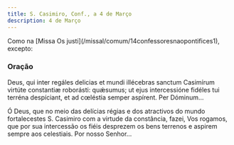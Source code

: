 ```yaml
---
title: S. Casimiro, Conf., a 4 de Março
description: 4 de Março
---
```


<aside>
  Como na [Missa Os justi](/missal/comum/14confessoresnaopontifices1), excepto:
</aside>

### Oração

<div class="side-by-side not-content">

Deus, qui inter regáles delicias et mundi illécebras sanctum Casimírum virtúte constantiæ roborásti: quǽsumus; ut ejus intercessióne fidéles tui terréna despíciant, et ad cœléstia semper aspírent. Per Dóminum...

Ó Deus, que no meio das delícias régias e dos atractivos do mundo fortalecestes S. Casimiro com a virtude da constância, fazei, Vos rogamos, que por sua intercessão os fiéis desprezem os bens terrenos e aspirem sempre aos celestiais. Por nosso Senhor...

</div>
